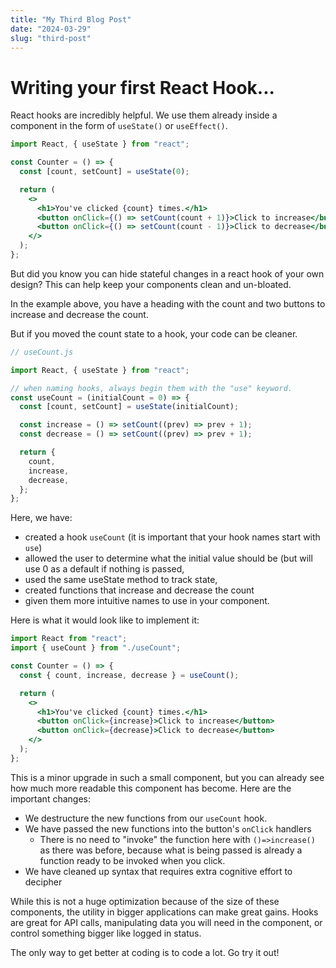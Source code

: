 ```yaml
---
title: "My Third Blog Post"
date: "2024-03-29"
slug: "third-post"
---
```


# Writing your first React Hook...

React hooks are incredibly helpful. We use them already inside a component in the form of
`useState()` or `useEffect()`.

```jsx
import React, { useState } from "react";

const Counter = () => {
  const [count, setCount] = useState(0);

  return (
    <>
      <h1>You've clicked {count} times.</h1>
      <button onClick={() => setCount(count + 1)}>Click to increase</button>
      <button onClick={() => setCount(count - 1)}>Click to decrease</button>
    </>
  );
};
```

But did you know you can hide stateful changes in a react hook of your own design? This can help
keep your components clean and un-bloated.

In the example above, you have a heading with the count and two buttons to increase and decrease the count.

But if you moved the count state to a hook, your code can be cleaner.

```jsx
// useCount.js

import React, { useState } from "react";

// when naming hooks, always begin them with the "use" keyword.
const useCount = (initialCount = 0) => {
  const [count, setCount] = useState(initialCount);

  const increase = () => setCount((prev) => prev + 1);
  const decrease = () => setCount((prev) => prev + 1);

  return {
    count,
    increase,
    decrease,
  };
};
```

Here, we have:

- created a hook `useCount` (it is important that your hook names start with `use`)
- allowed the user to determine what the initial value should be (but will use 0 as a default if
  nothing is passed,
- used the same useState method to track state,
- created functions that increase and decrease the count
- given them more intuitive names to use in your component.

Here is what it would look like to implement it:

```jsx
import React from "react";
import { useCount } from "./useCount";

const Counter = () => {
  const { count, increase, decrease } = useCount();

  return (
    <>
      <h1>You've clicked {count} times.</h1>
      <button onClick={increase}>Click to increase</button>
      <button onClick={decrease}>Click to decrease</button>
    </>
  );
};
```

This is a minor upgrade in such a small component, but you can already see how much more readable
this component has become. Here are the important changes:

- We destructure the new functions from our `useCount` hook.
- We have passed the new functions into the button's `onClick` handlers
  - There is no need to "invoke" the function here with `()=>increase()` as there was before,
    because what is being passed is already a function ready to be invoked when you click.
- We have cleaned up syntax that requires extra cognitive effort to decipher

While this is not a huge optimization because of the size of these components, the utility in
bigger applications can make great gains. Hooks are great for API calls, manipulating data you
will need in the component, or control something bigger like logged in status.

The only way to get better at coding is to code a lot. Go try it out!
